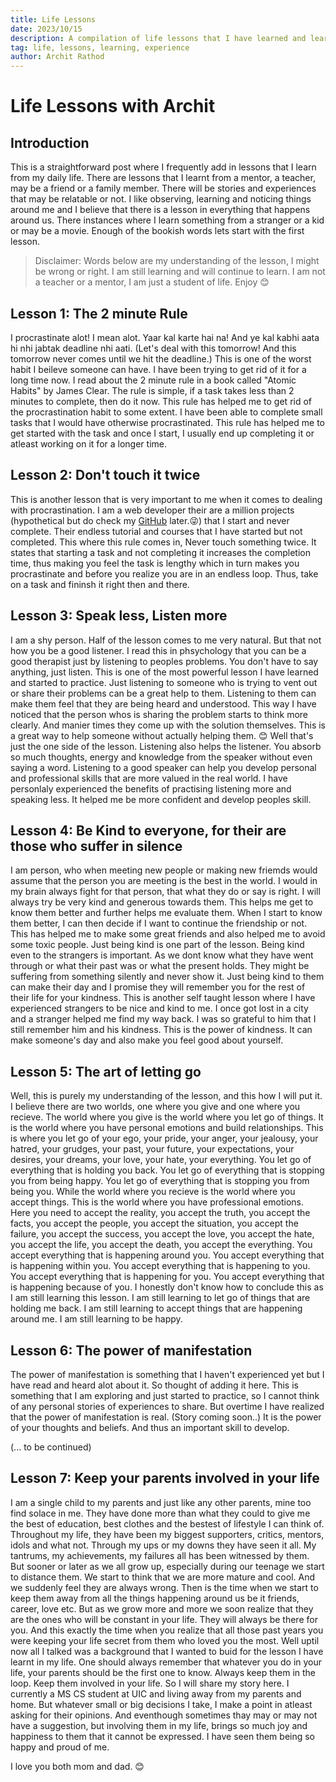 ```yaml
---
title: Life Lessons
date: 2023/10/15
description: A compilation of life lessons that I have learned and learning over the years.
tag: life, lessons, learning, experience
author: Archit Rathod
---
```


# Life Lessons with Archit

## Introduction

This is a straightforward post where I frequently add in lessons that I learn from my daily life. There are lessons that I learnt from a mentor, a teacher, may be a friend or a family member. There will be stories and experiences that may be relatable or not. I like observing, learning and noticing things around me and I believe that there is a lesson in everything that happens around us. There instances where I learn something from a stranger or a kid or may be a movie. Enough of the bookish words lets start with the first lesson.

> Disclaimer: Words below are my understanding of the lesson, I might be wrong or right. I am still learning and will continue to learn. I am not a teacher or a mentor, I am just a student of life. Enjoy 😊

## Lesson 1: The 2 minute Rule

I procrastinate alot! I mean alot. Yaar kal karte hai na! And ye kal kabhi aata hi nhi jabtak deadline nhi aati. (Let's deal with this tomorrow! And this tomorrow never comes until we hit the deadline.) This is one of the worst habit I beileve someone can have. I have been trying to get rid of it for a long time now. I read about the 2 minute rule in a book called "Atomic Habits" by James Clear. The rule is simple, if a task takes less than 2 minutes to complete, then do it now. This rule has helped me to get rid of the procrastination habit to some extent. I have been able to complete small tasks that I would have otherwise procrastinated. This rule has helped me to get started with the task and once I start, I usually end up completing it or atleast working on it for a longer time.

## Lesson 2: Don't touch it twice

This is another lesson that is very important to me when it comes to dealing with procrastination. I am a web developer their are a million projects (hypothetical but do check my [GitHub](https://github.com/Archit1706) later.😜) that I start and never complete. Their endless tutorial and courses that I have started but not completed. This where this rule comes in, Never touch something twice. It states that starting a task and not completing it increases the completion time, thus making you feel the task is lengthy which in turn makes you procrastinate and before you realize you are in an endless loop. Thus, take on a task and fininsh it right then and there.

## Lesson 3: Speak less, Listen more

I am a shy person. Half of the lesson comes to me very natural. But that not how you be a good listener. I read this in phsychology that you can be a good therapist just by listening to peoples problems. You don't have to say anything, just listen. This is one of the most powerful lesson I have learned and started to practice. Just listening to someone who is trying to vent out or share their problems can be a great help to them. Listening to them can make them feel that they are being heard and understood. This way I have noticed that the person whos is sharing the problem starts to think more clearly. And manier times they come up with the solution themselves. This is a great way to help someone without actually helping them. 😊 Well that's just the one side of the lesson. Listening also helps the listener. You absorb so much thoughts, energy and knowledge from the speaker without even saying a word. Listening to a good speaker can help you develop personal and professional skills that are more valued in the real world. I have personlaly experienced the benefits of practising listening more and speaking less. It helped me be more confident and develop peoples skill.

## Lesson 4: Be Kind to everyone, for their are those who suffer in silence

I am person, who when meeting new people or making new friemds would assume that the person you are meeting is the best in the world. I would in my brain always fight for that person, that what they do or say is right. I will always try be very kind and generous towards them. This helps me get to know them better and further helps me evaluate them. When I start to know them better, I can then decide if I want to continue the friendship or not. This has helped me to make some great friends and also helped me to avoid some toxic people. Just being kind is one part of the lesson. Being kind even to the strangers is important. As we dont know what they have went through or what their past was or what the present holds. They might be suffering from something silently and never show it. Just being kind to them can make their day and I promise they will remember you for the rest of their life for your kindness. This is another self taught lesson where I have experienced strangers to be nice and kind to me. I once got lost in a city and a stranger helped me find my way back. I was so grateful to him that I still remember him and his kindness. This is the power of kindness. It can make someone's day and also make you feel good about yourself.

## Lesson 5: The art of letting go

Well, this is purely my understanding of the lesson, and this how I will put it. I believe there are two worlds, one where you give and one where you recieve. The world where you give is the world where you let go of things. It is the world where you have personal emotions and build relationships. This is where you let go of your ego, your pride, your anger, your jealousy, your hatred, your grudges, your past, your future, your expectations, your desires, your dreams, your love, your hate, your everything. You let go of everything that is holding you back. You let go of everything that is stopping you from being happy. You let go of everything that is stopping you from being you. While the world where you recieve is the world where you accept things. This is the world where you have professional emotions. Here you need to accept the reality, you accept the truth, you accept the facts, you accept the people, you accept the situation, you accept the failure, you accept the success, you accept the love, you accept the hate, you accept the life, you accept the death, you accept the everything. You accept everything that is happening around you. You accept everything that is happening within you. You accept everything that is happening to you. You accept everything that is happening for you. You accept everything that is happening because of you. I honestly don't know how to conclude this as I am still learning this lesson. I am still learning to let go of things that are holding me back. I am still learning to accept things that are happening around me. I am still learning to be happy.

## Lesson 6: The power of manifestation

The power of manifestation is something that I haven't experienced yet but I have read and heard alot about it. So thought of adding it here. This is something that I am exploring and just started to practice, so I cannot think of any personal stories of experiences to share. But overtime I have realized that the power of manifestation is real. (Story coming soon..) It is the power of your thoughts and beliefs. And thus an important skill to develop.

(... to be continued)

## Lesson 7: Keep your parents involved in your life

I am a single child to my parents and just like any other parents, mine too find solace in me. They have done more than what they could to give me the best of education, best clothes and the bestest of lifestyle I can think of. Throughout my life, they have been my biggest supporters, critics, mentors, idols and what not. Through my ups or my downs they have seen it all. My tantrums, my achievements, my failures all has been witnessed by them. But sooner or later as we all grow up, especially during our teenage we start to distance them. We start to think that we are more mature and cool. And we suddenly feel they are always wrong. Then is the time when we start to keep them away from all the things happening around us be it friends, career, love etc. But as we grow more and more we soon realize that they are the ones who will be constant in your life. They will always be there for you. And this exactly the time when you realize that all those past years you were keeping your life secret from them who loved you the most. Well uptil now all I talked was a background that I wanted to buid for the lesson I have learnt in my life.
One should always remember that whatever you do in your life, your parents should be the first one to know. Always keep them in the loop. Keep them involved in your life. So I will share my story here. I currently a MS CS student at UIC and living away from my parents and home. But whatever small or big decisions I take, I make a point in atleast asking for their opinions. And eventhough sometimes thay may or may not have a suggestion, but involving them in my life, brings so much joy and happiness to them that it cannot be expressed. I have seen them being so happy and proud of me.

I love you both mom and dad. 😊

